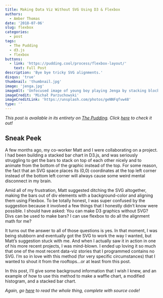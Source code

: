 ```yaml
---
title: Making Data Viz Without SVG Using D3 & Flexbox
authors: 
  - Amber Thomas
date: '2018-07-06'
slug: flexbox
categories:
  - post
tags:
  - The Pudding
  - d3.js
  - flexbox
buttons:
  - link: 'https://pudding.cool/process/flexbox-layout/'
    text: Full Post
description: 'Bye bye tricky SVG alignments.'
disqus: 'true'
thumbnail: 'thumbnail.jpg'
image: 'jenga.jpg'
imageAlt: 'Unfocused image of young boy playing Jenga by stacking blocks'
imageCredit: 'Michał Parzuchowski'
imageCreditLink: 'https://unsplash.com/photos/geNNFqfvw48'
type: ''
---
```


*This post is available in its entirety on [The Pudding](pudding.cool). Click [here](https://pudding.cool/process/flexbox-layout/) to check it out!*

## Sneak Peek
A few months ago, my co-worker Matt and I were collaborating on a project. I had been building a stacked bar chart in D3.js, and was seriously struggling to get the bars to stack on top of each other nicely and to animate from the bottom of the graphic instead of the top. For some reason, the fact that an SVG space places its (0,0) coordinates at the top left corner instead of the bottom left corner will always cause some weird mental disconnect in my brain.

Amid all of my frustration, Matt suggested ditching the SVG altogether, making the bars out of div elements with a background-color and aligning them using Flexbox. To be totally honest, I was super confused by the suggestion because it involved a few things that I honestly didn't know were possible. I should have asked: You can make D3 graphics without SVG? Divs can be used to make bars? I can use flexbox to do all the alignment math for me?

It turns out the answer to all of those questions is yes. In that moment, I was being stubborn and eventually got the SVG to work the way I wanted, but Matt’s suggestion stuck with me. And when I actually saw it in action in one of his more recent projects, I was mind-blown. I ended up loving it so much that one of the most recent data-viz stories that I programmed contains no SVG. I’m so in love with this method (for very specific circumstances) that I wanted to shout it from the rooftops...or at least from this post.

In this post, I’ll give some background information that I wish I knew, and an example of how to use this method to make a waffle chart, a modified histogram, and a stacked bar chart.

*Again, go [here](https://pudding.cool/process/flexbox-layout/) to read the whole thing, complete with source code!*
